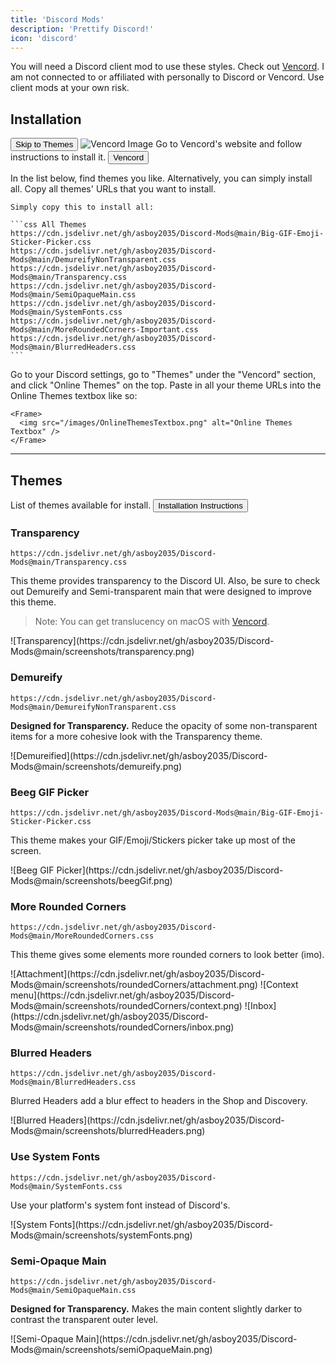 ```yaml
---
title: 'Discord Mods'
description: 'Prettify Discord!'
icon: 'discord'
---
```


<Note>You will need a Discord client mod to use these styles. Check out [Vencord](https://vencord.dev).</Note>
<Warning>I am not connected to or affiliated with personally to Discord or Vencord. Use client mods at your own risk.</Warning>

## Installation
[<button class="borderedButton">Skip to Themes</button>](#themes)
<Steps>
  <Step title="Install Vencord">
    <Frame>
      <img src="https://vencord.dev/assets/cute-logo.avif" alt="Vencord Image" />
    </Frame>
    Go to Vencord's website and follow instructions to install it.
    [<button class="borderedButton">Vencord</button>](https://vencord.dev/)
  </Step>

  <Step title="Choose your Themes">
    In the list below, find themes you like.
    Alternatively, you can simply install all.
    Copy all themes' URLs that you want to install.

    Simply copy this to install all:

    ```css All Themes
    https://cdn.jsdelivr.net/gh/asboy2035/Discord-Mods@main/Big-GIF-Emoji-Sticker-Picker.css
    https://cdn.jsdelivr.net/gh/asboy2035/Discord-Mods@main/DemureifyNonTransparent.css
    https://cdn.jsdelivr.net/gh/asboy2035/Discord-Mods@main/Transparency.css
    https://cdn.jsdelivr.net/gh/asboy2035/Discord-Mods@main/SemiOpaqueMain.css
    https://cdn.jsdelivr.net/gh/asboy2035/Discord-Mods@main/SystemFonts.css
    https://cdn.jsdelivr.net/gh/asboy2035/Discord-Mods@main/MoreRoundedCorners-Important.css
    https://cdn.jsdelivr.net/gh/asboy2035/Discord-Mods@main/BlurredHeaders.css
    ```
  </Step>

  <Step title="Install Themes">
    Go to your Discord settings, go to "Themes" under the "Vencord" section, and click "Online Themes" on the top.
    Paste in all your theme URLs into the Online Themes textbox like so:

    <Frame>
      <img src="/images/OnlineThemesTextbox.png" alt="Online Themes Textbox" />
    </Frame>
  </Step>
</Steps>

---
## Themes
List of themes available for install.
[<button class="borderedButton">Installation Instructions</button>](#installation)

### Transparency

  ```
  https://cdn.jsdelivr.net/gh/asboy2035/Discord-Mods@main/Transparency.css
  ```
  This theme provides transparency to the Discord UI. Also, be sure to check out Demureify and Semi-transparent main that were designed to improve this theme.
  > Note: You can get translucency on macOS with [Vencord](https://vencord.dev).

<Frame>
  ![Transparency](https://cdn.jsdelivr.net/gh/asboy2035/Discord-Mods@main/screenshots/transparency.png)
</Frame>

### Demureify

  ```
  https://cdn.jsdelivr.net/gh/asboy2035/Discord-Mods@main/DemureifyNonTransparent.css
  ```
  **Designed for Transparency.**
  Reduce the opacity of some non-transparent items for a more cohesive look with the Transparency theme.

<Frame>
  ![Demureified](https://cdn.jsdelivr.net/gh/asboy2035/Discord-Mods@main/screenshots/demureify.png)
</Frame>

### Beeg GIF Picker

  ```
  https://cdn.jsdelivr.net/gh/asboy2035/Discord-Mods@main/Big-GIF-Emoji-Sticker-Picker.css
  ```
  This theme makes your GIF/Emoji/Stickers picker take up most of the screen.

<Frame>
  ![Beeg GIF Picker](https://cdn.jsdelivr.net/gh/asboy2035/Discord-Mods@main/screenshots/beegGif.png)
</Frame>

### More Rounded Corners

  ```
  https://cdn.jsdelivr.net/gh/asboy2035/Discord-Mods@main/MoreRoundedCorners.css
  ```
  This theme gives some elements more rounded corners to look better (imo).

<Frame>
  ![Attachment](https://cdn.jsdelivr.net/gh/asboy2035/Discord-Mods@main/screenshots/roundedCorners/attachment.png)
  ![Context menu](https://cdn.jsdelivr.net/gh/asboy2035/Discord-Mods@main/screenshots/roundedCorners/context.png)
  ![Inbox](https://cdn.jsdelivr.net/gh/asboy2035/Discord-Mods@main/screenshots/roundedCorners/inbox.png)
</Frame>

### Blurred Headers

  ```
  https://cdn.jsdelivr.net/gh/asboy2035/Discord-Mods@main/BlurredHeaders.css
  ```
  Blurred Headers add a blur effect to headers in the Shop and Discovery.

<Frame>
  ![Blurred Headers](https://cdn.jsdelivr.net/gh/asboy2035/Discord-Mods@main/screenshots/blurredHeaders.png)
</Frame>

### Use System Fonts

  ```
  https://cdn.jsdelivr.net/gh/asboy2035/Discord-Mods@main/SystemFonts.css
  ```
  Use your platform's system font instead of Discord's.

<Frame>
  ![System Fonts](https://cdn.jsdelivr.net/gh/asboy2035/Discord-Mods@main/screenshots/systemFonts.png)
</Frame>

  ### Semi-Opaque Main

  ```
  https://cdn.jsdelivr.net/gh/asboy2035/Discord-Mods@main/SemiOpaqueMain.css
  ```
  **Designed for Transparency.**
  Makes the main content slightly darker to contrast the transparent outer level.

<Frame>
  ![Semi-Opaque Main](https://cdn.jsdelivr.net/gh/asboy2035/Discord-Mods@main/screenshots/semiOpaqueMain.png)
</Frame>
